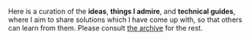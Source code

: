 Here is a curation of the **ideas**, **things I admire**, and **technical guides**, where I aim to share solutions which I have come up with, so that others can learn from them. Please consult [the archive](/ideas) for the rest.
